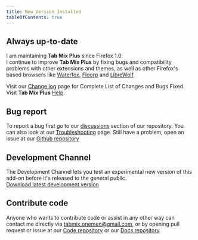 ```yaml
---
title: New Version Installed
tableOfContents: true
---
```



<Update />

## Always up-to-date

I am maintaining **Tab Mix Plus** since Firefox 1.0.<br />
I continue to improve **Tab Mix Plus** by fixing bugs and compatibility problems with other
extensions and themes, as well as other Firefox's based browsers like
[Waterfox](https://www.waterfox.net/), [Floorp](https://floorp.app/) and
[LibreWolf](https://librewolf.net/).

Visit our [Change log](https://github.com/onemen/TabMixPlus/releases/) page for Complete List of Changes and Bugs Fixed. <br />
Visit **Tab Mix Plus** [Help](/help/links).

## Bug report

To report a bug first go to our [discussions](https://github.com/onemen/TabMixPlus/discussions)
section of our repository. You can also look at our [Troubleshooting](/troubleshooting/tabmix-does-not-work/) page. Still have a problem, open an issue at our [Github repository](https://github.com/onemen/TabMixPlus/issues)

## Development Channel

The Development Channel lets you test an experimental new version of this add-on before it's
released to the general public.<br />
[Download latest development version](https://bitbucket.org/onemen/tabmixplus-for-firefox/downloads/)

## Contribute code

Anyone who wants to contribute code or assist in any other way can contact me directly via
tabmix.onemen@gmail.com, or by opening pull request or issue at our
[Code repository](https://github.com/onemen/TabMixPlus) or our
[Docs repository](https://github.com/onemen/tabmixplus-docs)
